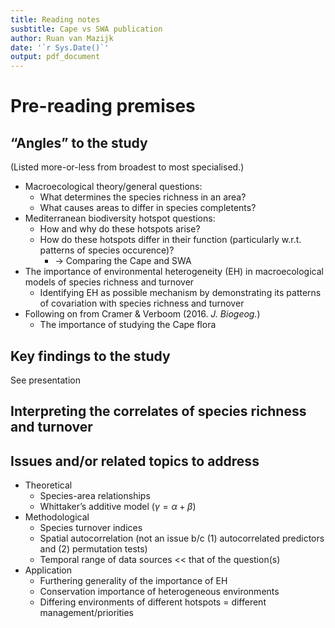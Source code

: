 ```yaml
---
title: Reading notes
susbtitle: Cape vs SWA publication
author: Ruan van Mazijk
date: '`r Sys.Date()`'
output: pdf_document
---
```


# Pre-reading premises

## "Angles" to the study

(Listed more-or-less from broadest to most specialised.)

- Macroecological theory/general questions:
  - What determines the species richness in an area?
  - What causes areas to differ in species completents?
- Mediterranean biodiversity hotspot questions:
  - How and why do these hotspots arise?
  - How do these hotspots differ in their function (particularly w.r.t. patterns of species occurence)?
    - $\rightarrow$ Comparing the Cape and SWA
- The importance of environmental heterogeneity (EH) in macroecological models of species richness and turnover
  - Identifying EH as possible mechanism by demonstrating its patterns of covariation with species richness and turnover
- Following on from Cramer & Verboom (2016. _J. Biogeog._)
  - The importance of studying the Cape flora

## Key findings to the study

See presentation

## Interpreting the correlates of species richness and turnover

<!--TODO-->

## Issues and/or related topics to address

- Theoretical
  - Species-area relationships
  - Whittaker's additive model ($\gamma = \alpha + \beta$)
- Methodological
  - Species turnover indices
  - Spatial autocorrelation (not an issue b/c (1) autocorrelated predictors and (2) permutation tests)
  - Temporal range of data sources << that of the question(s)
- Application
  - Furthering generality of the importance of EH
  - Conservation importance of heterogeneous environments
  - Differing environments of different hotspots = different management/priorities
